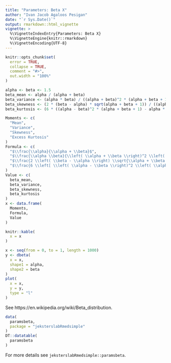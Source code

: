 ```yaml
---
title: "Parameters: Beta X"
author: "Ivan Jacob Agaloos Pesigan"
date: "`r Sys.Date()`"
output: rmarkdown::html_vignette
vignette: >
  %\VignetteIndexEntry{Parameters: Beta X}
  %\VignetteEngine{knitr::rmarkdown}
  %\VignetteEncoding{UTF-8}
---
```


```r
knitr::opts_chunk$set(
  error = TRUE,
  collapse = TRUE,
  comment = "#>",
  out.width = "100%"
)
```

```r
alpha <- beta <- 1.5
beta_mean <- alpha / (alpha + beta)
beta_variance <- (alpha * beta) / ((alpha + beta)^2 * (alpha + beta + 1))
beta_skewness <- (2 * (beta - alpha) * sqrt(alpha + beta + 1)) / ((alpha + beta + 2) * sqrt(alpha * beta))
beta_kurtosis <- (6 * ((alpha - beta)^2 * (alpha + beta + 1) - alpha * beta * (alpha + beta + 2))) / (alpha * beta * (alpha + beta + 2) * (alpha + beta + 3))

Moments <- c(
  "Mean",
  "Variance",
  "Skewness",
  "Excess Kurtosis"
)
Formula <- c(
  "$\\frac{\\alpha}{\\alpha + \\beta}$",
  "$\\frac{\\alpha \\beta}{\\left( \\alpha + \\beta \\right)^2 \\left( \\alpha + \\beta + 1 \\right)}$",
  "$\\frac{2 \\left( \\beta - \\alpha \\right) \\sqrt{\\alpha + \\beta + 1}}{\\left( \\alpha + \\beta + 2 \\right) \\sqrt{\\alpha \\beta}}$",
  "$\\frac{6 \\left[ \\left( \\alpha - \\beta \\right)^2 \\left( \\alpha + \\beta + 1 \\right) - \\alpha \\beta \\left( \\alpha + \\beta + 2 \\right) \\right]}{\\alpha \\beta \\left( \\alpha + \\beta + 2 \\right) \\left( \\alpha + \\beta + 3 \\right)}$"
)
Value <- c(
  beta_mean,
  beta_variance,
  beta_skewness,
  beta_kurtosis
)
x <- data.frame(
  Moments,
  Formula,
  Value
)
```

\begin{equation}
  X
  \sim
  Beta
  \left(
    \alpha = `r alpha`,
    \beta = `r beta`
  \right)
\end{equation}

```r
knitr::kable(
  x = x
)
```

```r
x <- seq(from = 0, to = 1, length = 1000)
y <- dbeta(
  x = x,
  shape1 = alpha,
  shape2 = beta
)
plot(
  x = x,
  y = y,
  type = "l"
)
```

See https://en.wikipedia.org/wiki/Beta_distribution.

```r
data(
  paramsbeta,
  package = "jeksterslabRmedsimple"
)
DT::datatable(
  paramsbeta
)
```

For more details see `jeksterslabRmedsimple::paramsbeta`.
